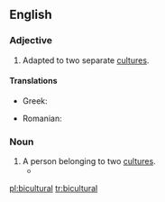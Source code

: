 ==English==

===Adjective===
{{en-adj|-}}

# Adapted to two separate [[culture]]s.

====Translations====
{{trans-top|adapted to two cultures}}
* Greek: {{t|el|αμφιπολιτισμικός|m}}
{{trans-mid}}
* Romanian: {{t|ro|bicultural|m}}
{{trans-bottom}}

===Noun===
{{en-noun}}

# A person belonging to two [[culture]]s.
#* {{quote-journal|date=August 29, 2015|author=Miriam A. Knauss et al.|title=The impact of perceived ethnic discrimination on mental health depends on transcultural identity: evidence for a moderator effect|journal=BMC Psychology|url=http://www.ncbi.nlm.nih.gov/pmc/articles/PMC4552993/|doi=10.1186/s40359-015-0088-x|volume=3|issue=|pages=
|passage=Thus, '''biculturals''' do not necessarily have a transcultural identity.}}

[[pl:bicultural]]
[[tr:bicultural]]